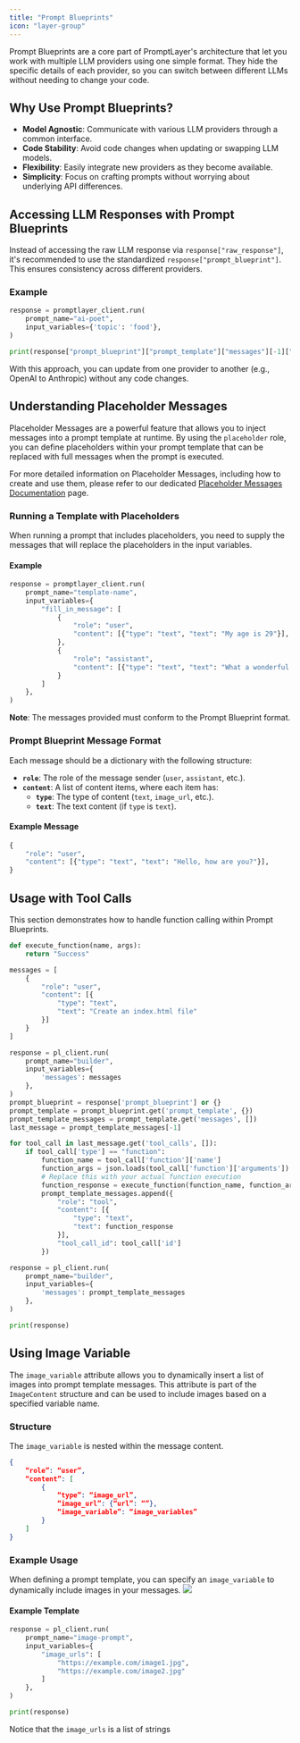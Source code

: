 ```yaml
---
title: "Prompt Blueprints"
icon: "layer-group"
---
```


Prompt Blueprints are a core part of PromptLayer's architecture that let you work with multiple LLM providers using one simple format. They hide the specific details of each provider, so you can switch between different LLMs without needing to change your code.

## Why Use Prompt Blueprints?

- **Model Agnostic**: Communicate with various LLM providers through a common interface.
- **Code Stability**: Avoid code changes when updating or swapping LLM models.
- **Flexibility**: Easily integrate new providers as they become available.
- **Simplicity**: Focus on crafting prompts without worrying about underlying API differences.

## Accessing LLM Responses with Prompt Blueprints

Instead of accessing the raw LLM response via `response["raw_response"]`, it's recommended to use the standardized `response["prompt_blueprint"]`. This ensures consistency across different providers.

### Example

```python
response = promptlayer_client.run(
    prompt_name="ai-poet",
    input_variables={'topic': 'food'},
)

print(response["prompt_blueprint"]["prompt_template"]["messages"][-1]["content"][0]["text"])
```

With this approach, you can update from one provider to another (e.g., OpenAI to Anthropic) without any code changes.

## Understanding Placeholder Messages

Placeholder Messages are a powerful feature that allows you to inject messages into a prompt template at runtime. By using the `placeholder` role, you can define placeholders within your prompt template that can be replaced with full messages when the prompt is executed.

For more detailed information on Placeholder Messages, including how to create and use them, please refer to our dedicated [Placeholder Messages Documentation](/features/prompt-registry/placeholder-messages) page.

### Running a Template with Placeholders

When running a prompt that includes placeholders, you need to supply the messages that will replace the placeholders in the input variables.

#### Example

```python
response = promptlayer_client.run(
    prompt_name="template-name",
    input_variables={
        "fill_in_message": [
            {
                "role": "user",
                "content": [{"type": "text", "text": "My age is 29"}],
            },
            {
                "role": "assistant",
                "content": [{"type": "text", "text": "What a wonderful age!"}],
            }
        ]
    },
)
```

**Note**: The messages provided must conform to the Prompt Blueprint format.

### Prompt Blueprint Message Format

Each message should be a dictionary with the following structure:

- **`role`**: The role of the message sender (`user`, `assistant`, etc.).
- **`content`**: A list of content items, where each item has:
  - **`type`**: The type of content (`text`, `image_url`, etc.).
  - **`text`**: The text content (if `type` is `text`).

#### Example Message

```python
{
    "role": "user",
    "content": [{"type": "text", "text": "Hello, how are you?"}],
}
```

## Usage with Tool Calls

This section demonstrates how to handle function calling within Prompt Blueprints.

```python
def execute_function(name, args):
    return "Success"

messages = [
    {
        "role": "user",
        "content": [{
            "type": "text",
            "text": "Create an index.html file"
        }]
    }
]

response = pl_client.run(
    prompt_name="builder",
    input_variables={
        'messages': messages
    },
)
prompt_blueprint = response['prompt_blueprint'] or {}
prompt_template = prompt_blueprint.get('prompt_template', {})
prompt_template_messages = prompt_template.get('messages', [])
last_message = prompt_template_messages[-1]

for tool_call in last_message.get('tool_calls', []):
    if tool_call['type'] == "function":
        function_name = tool_call['function']['name']
        function_args = json.loads(tool_call['function']['arguments'])
        # Replace this with your actual function execution
        function_response = execute_function(function_name, function_args)
        prompt_template_messages.append({
            "role": "tool",
            "content": [{
                "type": "text",
                "text": function_response
            }],
            "tool_call_id": tool_call['id']
        })

response = pl_client.run(
    prompt_name="builder",
    input_variables={
        'messages': prompt_template_messages
    },
)

print(response)
```


## Using Image Variable

The `image_variable` attribute allows you to dynamically insert a list of images into prompt template messages. This attribute is part of the `ImageContent` structure and can be used to include images based on a specified variable name.

### Structure

The `image_variable` is nested within the message content.

```json
{
    “role”: “user”,
    “content”: [
        {
            “type”: “image_url”,
            “image_url”: {“url”: “”},
            “image_variable”: “image_variables”
        }
    ]
}
```

### Example Usage

When defining a prompt template, you can specify an `image_variable` to dynamically include images in your messages.
<img src="/images/image-variable.mp4"/>

#### Example Template

```python
response = pl_client.run(
    prompt_name="image-prompt",
    input_variables={
        "image_urls": [
            "https://example.com/image1.jpg",
            "https://example.com/image2.jpg"
        ]
    },
)

print(response)
```
<Note>Notice that the `image_urls` is a list of strings</Note>


